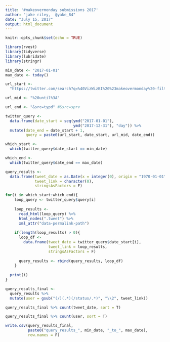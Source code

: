 ```yaml
---
title: '#makeovermonday submissions 2017'
author: "jake riley,  @yake_84"
date: "July 15, 2017"
output: html_document
---
```


```r
knitr::opts_chunk$set(echo = TRUE)
```

```r
library(rvest)
library(tidyverse)
library(lubridate)
library(stringr)

min_date <- "2017-01-01"
max_date <- today()
```


```r
url_start <-
  "https://twitter.com/search?q=%40VizWizBI%20%23makeovermonday%20-filter%3Aretweets%20AND%20-filter%3Areplies%20%20AND%20filter%3Aimages%20since%3A"

url_mid <- "%20until%3A"

url_end <- "&src=typd" #&src=sprv
```


```r
twitter_query <-
  data.frame(date_start = seq(ymd("2017-01-01"), 
                              ymd("2017-12-31"), "day")) %>% 
  mutate(date_end = date_start + 1,
         query = paste0(url_start, date_start, url_mid, date_end))
```

```r
which_start <-
  which(twitter_query$date_start == min_date)

which_end <-
  which(twitter_query$date_end == max_date)

query_results <-
  data.frame(tweet_date = as.Date(x = integer(0), origin = "1970-01-01"),
             tweet_link = character(0), 
             stringsAsFactors = F)

for(i in which_start:which_end){
    loop_query <- twitter_query$query[i]
  
    loop_results <-
      read_html(loop_query) %>% 
      html_nodes(".tweet") %>% 
      xml_attr("data-permalink-path")
    
    if(length(loop_results) > 0){
      loop_df <-
        data.frame(tweet_date = twitter_query$date_start[i],
                   tweet_link = loop_results, 
                   stringsAsFactors = F)
      
      query_results <- rbind(query_results, loop_df)
    }
    
  print(i)    
}
```

```r
query_results_final <-
  query_results %>% 
  mutate(user = gsub("(/)(.*)(/status/.*)", "\\2", tweet_link))

query_results_final %>% count(tweet_date, sort = T)

query_results_final %>% count(user, sort = T)

write.csv(query_results_final, 
          paste0("query_results_", min_date, "_to_", max_date), 
          row.names = F)
```
